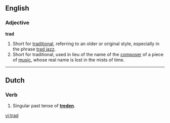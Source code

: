 {{also|träd|tråd|trąd}}
==English==

===Adjective===
'''trad'''

# Short for [[traditional]], referring to an older or original style, especially in the phrase [[trad jazz]].
# Short for traditional, used in lieu of the name of the [[composer]] of a piece of [[music]], whose real name is lost in the mists of time.

----

==Dutch==
===Verb===
{{infl|nl|verb|cat=verb forms}}
# Singular past tense of '''[[treden]]'''.

[[vi:trad]]